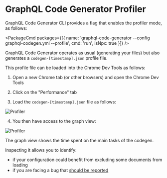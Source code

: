 
# GraphQL Code Generator Profiler

GraphQL Code Generator CLI provides a flag that enables the profiler mode, as follows:

<PackageCmd
  packages={[{ name: 'graphql-code-generator --config graphql-codegen.yml --profile', cmd: 'run', isNpx: true }]}
/>

GraphQL Code Generator operates as usual (generating your files) but also generates a `codegen-[timestamp].json` profile file.

This profile file can be loaded into the Chrome Dev Tools as follows:

1. Open a new Chrome tab (or other browsers) and open the Chrome Dev Tools

2. Click on the "Performance" tab

3. Load the `codegen-[timestamp].json` file as follows:

![Profiler](/assets/docs/codegen-profile-1.png)

4. You then have access to the graph view:

![Profiler](/assets/docs/codegen-profile-2.png)

The graph view shows the time spent on the main tasks of the codegen.

Inspecting it allows you to identify:

- if your configuration could benefit from excluding some documents from loading
- if you are facing a bug that [should be reported](https://github.com/dotansimha/graphql-code-generator/issues)
